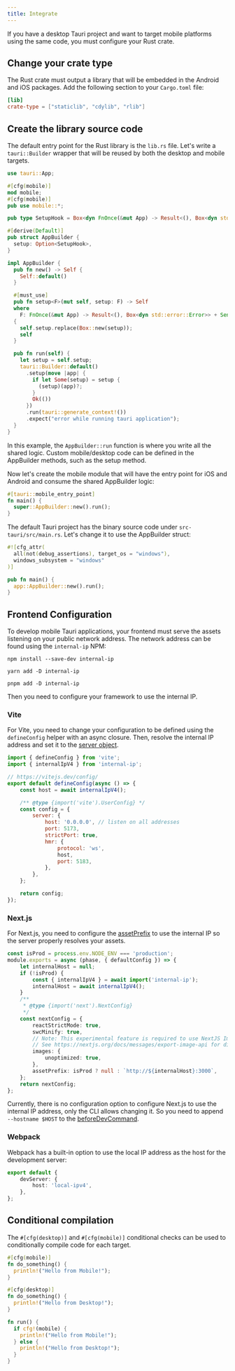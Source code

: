 ```yaml
---
title: Integrate
---
```


If you have a desktop Tauri project and want to target mobile platforms using the same code, you must configure your Rust crate.

## Change your crate type

The Rust crate must output a library that will be embedded in the Android and iOS packages. Add the following section to your `Cargo.toml` file:

```toml title=src-tauri/Cargo.toml
[lib]
crate-type = ["staticlib", "cdylib", "rlib"]
```

## Create the library source code

The default entry point for the Rust library is the `lib.rs` file.
Let's write a `tauri::Builder` wrapper that will be reused by both the desktop and mobile targets.

```rust title=src-tauri/src/lib.rs
use tauri::App;

#[cfg(mobile)]
mod mobile;
#[cfg(mobile)]
pub use mobile::*;

pub type SetupHook = Box<dyn FnOnce(&mut App) -> Result<(), Box<dyn std::error::Error>> + Send>;

#[derive(Default)]
pub struct AppBuilder {
  setup: Option<SetupHook>,
}

impl AppBuilder {
  pub fn new() -> Self {
    Self::default()
  }

  #[must_use]
  pub fn setup<F>(mut self, setup: F) -> Self
  where
    F: FnOnce(&mut App) -> Result<(), Box<dyn std::error::Error>> + Send + 'static,
  {
    self.setup.replace(Box::new(setup));
    self
  }

  pub fn run(self) {
    let setup = self.setup;
    tauri::Builder::default()
      .setup(move |app| {
        if let Some(setup) = setup {
          (setup)(app)?;
        }
        Ok(())
      })
      .run(tauri::generate_context!())
      .expect("error while running tauri application");
  }
}
```

In this example, the `AppBuilder::run` function is where you write all the shared logic. Custom mobile/desktop code can be defined in the AppBuilder methods, such as the setup method.

Now let's create the mobile module that will have the entry point for iOS and Android and consume the shared AppBuilder logic:

```rust title=src-tauri/src/mobile.rs
#[tauri::mobile_entry_point]
fn main() {
  super::AppBuilder::new().run();
}
```

The default Tauri project has the binary source code under `src-tauri/src/main.rs`. Let's change it to use the AppBuilder struct:

```rust title=src-tauri/src/main.rs
#![cfg_attr(
  all(not(debug_assertions), target_os = "windows"),
  windows_subsystem = "windows"
)]

pub fn main() {
  app::AppBuilder::new().run();
}

```

## Frontend Configuration

To develop mobile Tauri applications, your frontend must serve the assets listening on your public network address.
The network address can be found using the `internal-ip` NPM:

```shell
npm install --save-dev internal-ip
```

```shell
yarn add -D internal-ip
```

```shell
pnpm add -D internal-ip
```

Then you need to configure your framework to use the internal IP.

### Vite

For Vite, you need to change your configuration to be defined using the `defineConfig` helper with an async closure.
Then, resolve the internal IP address and set it to the [server object][vite server].

```javascript title=vite.config.js
import { defineConfig } from 'vite';
import { internalIpV4 } from 'internal-ip';

// https://vitejs.dev/config/
export default defineConfig(async () => {
	const host = await internalIpV4();

	/** @type {import('vite').UserConfig} */
	const config = {
		server: {
			host: '0.0.0.0', // listen on all addresses
			port: 5173,
			strictPort: true,
			hmr: {
				protocol: 'ws',
				host,
				port: 5183,
			},
		},
	};

	return config;
});
```

### Next.js

For Next.js, you need to configure the [assetPrefix] to use the internal IP so the server properly resolves your assets.

```typescript title=next.config.js
const isProd = process.env.NODE_ENV === 'production';
module.exports = async (phase, { defaultConfig }) => {
	let internalHost = null;
	if (!isProd) {
		const { internalIpV4 } = await import('internal-ip');
		internalHost = await internalIpV4();
	}
	/**
	 * @type {import('next').NextConfig}
	 */
	const nextConfig = {
		reactStrictMode: true,
		swcMinify: true,
		// Note: This experimental feature is required to use NextJS Image in SSG mode.
		// See https://nextjs.org/docs/messages/export-image-api for different workarounds.
		images: {
			unoptimized: true,
		},
		assetPrefix: isProd ? null : `http://${internalHost}:3000`,
	};
	return nextConfig;
};
```

Currently, there is no configuration option to configure Next.js to use the internal IP address, only the CLI allows changing it.
So you need to append `--hostname $HOST` to the [beforeDevCommand].

### Webpack

Webpack has a built-in option to use the local IP address as the host for the development server:

```typescript title=webpack.config.js
export default {
	devServer: {
		host: 'local-ipv4',
	},
};
```

[vite server]: https://vitejs.dev/config/server-options.html
[assetprefix]: https://nextjs.org/docs/api-reference/next.config.js/cdn-support-with-asset-prefix
[beforedevcommand]: ../../api/config.md#buildconfig.beforedevcommand
[tauri releases on github]: https://github.com/tauri-apps/tauri/releases

## Conditional compilation

The `#[cfg(desktop)]` and `#[cfg(mobile)]` conditional checks can be used to conditionally compile code for each target.

```rust title=lib.rs
#[cfg(mobile)]
fn do_something() {
  println!("Hello from Mobile!");
}

#[cfg(desktop)]
fn do_something() {
  println!("Hello from Desktop!");
}

fn run() {
  if cfg!(mobile) {
    println!("Hello from Mobile!");
  } else {
    println!("Hello from Desktop!");
  }
}
```
